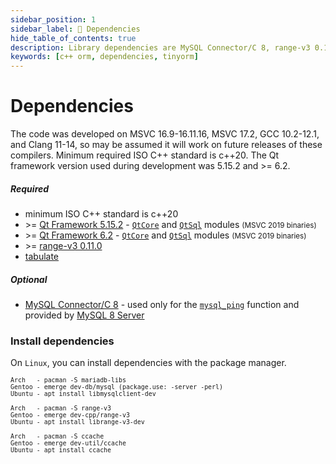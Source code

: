 ```yaml
---
sidebar_position: 1
sidebar_label: 🔧 Dependencies
hide_table_of_contents: true
description: Library dependencies are MySQL Connector/C 8, range-v3 0.11.0, tabulate and the Qt framework version used during development was 5.15.2 and >= 6.2. The code was developed on MSVC 16.9-16.11.16, GCC 10.2-12.1, and Clang 11-14.
keywords: [c++ orm, dependencies, tinyorm]
---
```


# Dependencies

The code was developed on MSVC 16.9-16.11.16, MSVC 17.2, GCC 10.2-12.1, and Clang 11-14, so may be assumed it will work on future releases of these compilers. Minimum required ISO C++ standard is c++20.
The Qt framework version used during development was 5.15.2 and >= 6.2.

##### Required

- minimum ISO C++ standard is c++20
- &gt;= [Qt Framework 5.15.2](https://www.qt.io/download-qt-installer) - [`QtCore`](https://doc.qt.io/qt-5/qtcore-module.html) and [`QtSql`](https://doc.qt.io/qt-5/qtsql-index.html) modules <small className='darker'>(MSVC 2019 binaries)</small>
- &gt;= [Qt Framework 6.2](https://www.qt.io/download-qt-installer) - [`QtCore`](https://doc.qt.io/qt-6/qtcore-module.html) and [`QtSql`](https://doc.qt.io/qt-6/qtsql-index.html) modules <small className='darker'>(MSVC 2019 binaries)</small>
- &gt;= [range-v3 0.11.0](https://github.com/ericniebler/range-v3)
- [tabulate](https://github.com/p-ranav/tabulate)

##### Optional

- [MySQL Connector/C 8](https://dev.mysql.com/downloads/c-api/) - used only for the [`mysql_ping`](https://dev.mysql.com/doc/c-api/8.0/en/mysql-ping.html) function and provided by [MySQL 8 Server](https://dev.mysql.com/downloads/mysql/)

### Install dependencies

On `Linux`, you can install dependencies with the package manager.

<small>

```text title='MySQL C library'
Arch   - pacman -S mariadb-libs
Gentoo - emerge dev-db/mysql (package.use: -server -perl)
Ubuntu - apt install libmysqlclient-dev
```

```text title='range-v3 library (header only)'
Arch   - pacman -S range-v3
Gentoo - emerge dev-cpp/range-v3
Ubuntu - apt install librange-v3-dev
```

```text title='ccache'
Arch   - pacman -S ccache
Gentoo - emerge dev-util/ccache
Ubuntu - apt install ccache
```

</small>
